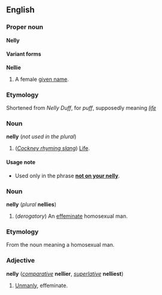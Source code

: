 ==English==
===Proper noun===
'''Nelly'''

====Variant forms====
'''Nellie'''

#A female [[given name]].

===Etymology===
Shortened from ''Nelly Duff'', for ''puff'', supposedly meaning ''[[life]]''

===Noun===
'''nelly''' (''not used in the plural'')

#(''[[Cockney rhyming slang]]'') [[Life]].

====Usage note====
*Used only in the phrase '''[[not on your nelly]]'''.

===Noun===
'''nelly''' (''plural'' '''nellies''')

#(''derogatory'') An [[effeminate]] homosexual man.

===Etymology===
From the noun meaning a homosexual man.

===Adjective===
'''nelly''' (''[[comparative]]'' '''nellier''', ''[[superlative]]'' '''nelliest''')

#[[Unmanly]], effeminate.